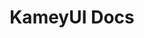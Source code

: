 ---
title: KameyUI Docs
description: Documentación oficial de KameyUI. Una librería de componentes para React.
template: splash
hero:
  tagline: Documentación oficial de KameyUI. Una librería de componentes para React.
  image:
    light: ../../assets/calva-light.webp
    dark: ../../assets/calva-dark.webp
  actions:
    - text: Get started
      link: /installation/getting-started
      icon: right-arrow
---